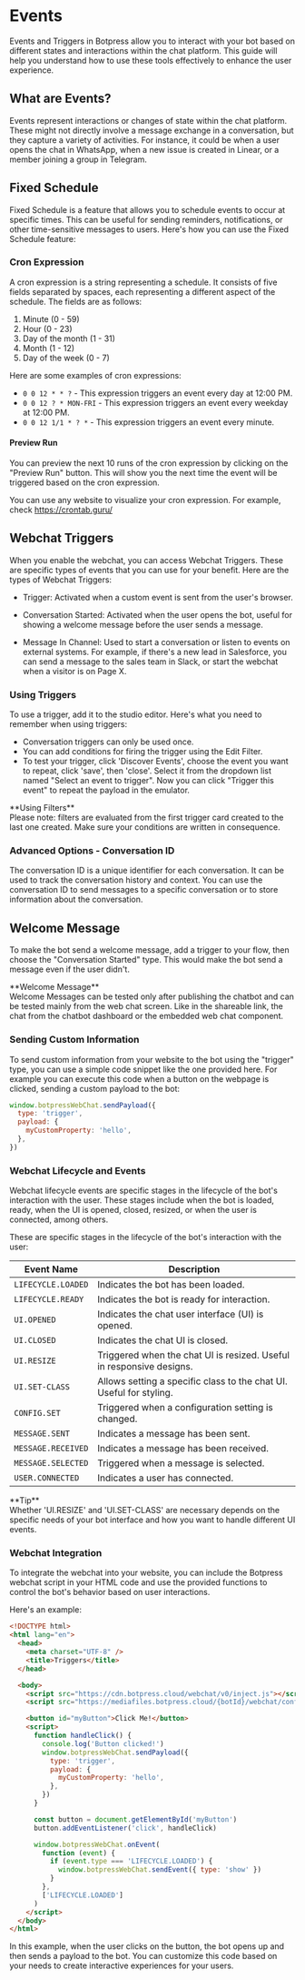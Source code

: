 
# Events

Events and Triggers in Botpress allow you to interact with your bot based on different states and interactions within the chat platform. This guide will help you understand how to use these tools effectively to enhance the user experience.

## What are Events?

Events represent interactions or changes of state within the chat platform. These might not directly involve a message exchange in a conversation, but they capture a variety of activities. For instance, it could be when a user opens the chat in WhatsApp, when a new issue is created in Linear, or a member joining a group in Telegram.


## Fixed Schedule

Fixed Schedule is a feature that allows you to schedule events to occur at specific times. This can be useful for sending reminders, notifications, or other time-sensitive messages to users. Here's how you can use the Fixed Schedule feature:

### Cron Expression

A cron expression is a string representing a schedule. It consists of five fields separated by spaces, each representing a different aspect of the schedule. The fields are as follows:

1. Minute (0 - 59)
2. Hour (0 - 23)
3. Day of the month (1 - 31)
4. Month (1 - 12)
5. Day of the week (0 - 7)

Here are some examples of cron expressions:

- `0 0 12 * * ?` - This expression triggers an event every day at 12:00 PM.
- `0 0 12 ? * MON-FRI` - This expression triggers an event every weekday at 12:00 PM.
- `0 0 12 1/1 * ? *` - This expression triggers an event every minute.

#### Preview Run

You can preview the next 10 runs of the cron expression by clicking on the "Preview Run" button. This will show you the next time the event will be triggered based on the cron expression.

You can use any website to visualize your cron expression. For example, check https://crontab.guru/

## Webchat Triggers

When you enable the webchat, you can access Webchat Triggers. These are specific types of events that you can use for your benefit. Here are the types of Webchat Triggers:

- Trigger:
  Activated when a custom event is sent from the user's browser.

- Conversation Started:
  Activated when the user opens the bot, useful for showing a welcome message before the user sends a message.

- Message In Channel:
  Used to start a conversation or listen to events on external systems. For example, if there's a new lead in Salesforce, you can send a message to the sales team in Slack, or start the webchat when a visitor is on Page X.

### Using Triggers

To use a trigger, add it to the studio editor. Here's what you need to remember when using triggers:

- Conversation triggers can only be used once.
- You can add conditions for firing the trigger using the Edit Filter.
- To test your trigger, click 'Discover Events', choose the event you want to repeat, click 'save', then 'close'. Select it from the dropdown list named "Select an event to trigger". Now you can click "Trigger this event" to repeat the payload in the emulator.

<Callout type="warning">
  **Using Filters** <br />
  Please note: filters are evaluated from the first trigger card created to the last one created. Make sure your conditions are written in consequence.
</Callout>
<br />

### Advanced Options - Conversation ID

The conversation ID is a unique identifier for each conversation. It can be used to track the conversation history and context. You can use the conversation ID to send messages to a specific conversation or to store information about the conversation.

## Welcome Message

To make the bot send a welcome message, add a trigger to your flow, then choose the "Conversation Started" type. This would make the bot send a message even if the user didn't.

<Callout type="warning">
  **Welcome Message** <br />
  Welcome Messages can be tested only after publishing the chatbot and can be tested mainly from the web chat screen. Like in the shareable link, the chat from the chatbot dashboard or the embedded web chat component.
</Callout>

### Sending Custom Information

To send custom information from your website to the bot using the "trigger" type, you can use a simple code snippet like the one provided here. For example you can execute this code when a button on the webpage is clicked, sending a custom payload to the bot:

```javascript
window.botpressWebChat.sendPayload({
  type: 'trigger',
  payload: {
    myCustomProperty: 'hello',
  },
})
```

### Webchat Lifecycle and Events

Webchat lifecycle events are specific stages in the lifecycle of the bot's interaction with the user. These stages include when the bot is loaded, ready, when the UI is opened, closed, resized, or when the user is connected, among others.

These are specific stages in the lifecycle of the bot's interaction with the user:

| Event Name         | Description                                                          |
| ------------------ | -------------------------------------------------------------------- |
| `LIFECYCLE.LOADED` | Indicates the bot has been loaded.                                   |
| `LIFECYCLE.READY`  | Indicates the bot is ready for interaction.                          |
| `UI.OPENED`        | Indicates the chat user interface (UI) is opened.                    |
| `UI.CLOSED`        | Indicates the chat UI is closed.                                     |
| `UI.RESIZE`        | Triggered when the chat UI is resized. Useful in responsive designs. |
| `UI.SET-CLASS`     | Allows setting a specific class to the chat UI. Useful for styling.  |
| `CONFIG.SET`       | Triggered when a configuration setting is changed.                   |
| `MESSAGE.SENT`     | Indicates a message has been sent.                                   |
| `MESSAGE.RECEIVED` | Indicates a message has been received.                               |
| `MESSAGE.SELECTED` | Triggered when a message is selected.                                |
| `USER.CONNECTED`   | Indicates a user has connected.                                      |

<Callout>
  **Tip** <br />
  Whether 'UI.RESIZE' and 'UI.SET-CLASS' are necessary depends on the specific needs of your bot interface and how you want
  to handle different UI events.
</Callout>

### Webchat Integration

To integrate the webchat into your website, you can include the Botpress webchat script in your HTML code and use the provided functions to control the bot's behavior based on user interactions.

Here's an example:

```html
<!DOCTYPE html>
<html lang="en">
  <head>
    <meta charset="UTF-8" />
    <title>Triggers</title>
  </head>

  <body>
    <script src="https://cdn.botpress.cloud/webchat/v0/inject.js"></script>
    <script src="https://mediafiles.botpress.cloud/{botId}/webchat/config.js" defer></script>

    <button id="myButton">Click Me!</button>
    <script>
      function handleClick() {
        console.log('Button clicked!')
        window.botpressWebChat.sendPayload({
          type: 'trigger',
          payload: {
            myCustomProperty: 'hello',
          },
        })
      }

      const button = document.getElementById('myButton')
      button.addEventListener('click', handleClick)

      window.botpressWebChat.onEvent(
        function (event) {
          if (event.type === 'LIFECYCLE.LOADED') {
            window.botpressWebChat.sendEvent({ type: 'show' })
          }
        },
        ['LIFECYCLE.LOADED']
      )
    </script>
  </body>
</html>
```

In this example, when the user clicks on the button, the bot opens up and then sends a payload to the bot. You can customize this code based on your needs to create interactive experiences for your users.

